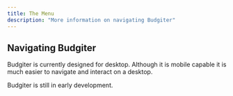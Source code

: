 ```yaml
---
title: The Menu
description: "More information on navigating Budgiter"
---
```


## Navigating Budgiter

Budgiter is currently designed for desktop. Although it is mobile capable it is much easier to navigate and interact on a desktop.

<Note>Budgiter is still in early development.</Note>